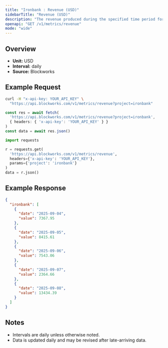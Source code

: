 ```yaml
---
title: "Ironbank : Revenue (USD)"
sidebarTitle: "Revenue (USD)"
description: "The revenue produced during the specified time period for given project."
openapi: "GET /v1/metrics/revenue"
mode: "wide"
---
```


## Overview

- **Unit:** USD
- **Interval:** daily
- **Source:** Blockworks

## Example Request

<CodeGroup>

```bash cURL
curl -H "x-api-key: YOUR_API_KEY" \
  "https://api.blockworks.com/v1/metrics/revenue?project=ironbank"
```

```typescript TypeScript
const res = await fetch(
  'https://api.blockworks.com/v1/metrics/revenue?project=ironbank',
  { headers: { 'x-api-key': 'YOUR_API_KEY' } }
)
const data = await res.json()
```

```python Python
import requests

r = requests.get(
  'https://api.blockworks.com/v1/metrics/revenue',
  headers={'x-api-key': 'YOUR_API_KEY'},
  params={'project': 'ironbank'}
)
data = r.json()
```

</CodeGroup>

## Example Response

```json
{
  "ironbank": [
    {
      "date": "2025-09-04",
      "value": 7367.95
    },
    {
      "date": "2025-09-05",
      "value": 8415.61
    },
    {
      "date": "2025-09-06",
      "value": 7543.06
    },
    {
      "date": "2025-09-07",
      "value": 2364.66
    },
    {
      "date": "2025-09-08",
      "value": 13434.39
    }
  ]
}
```

## Notes
- Intervals are daily unless otherwise noted.
- Data is updated daily and may be revised after late-arriving data.
